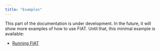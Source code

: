 ```yaml
---
title: "Examples"
---
```


This part of the documentation is under development. In the future, it will show more examples of how to use FIAT. Until that, this minimal example is available:

- [Running FIAT](run_fiat.ipynb)
